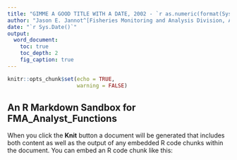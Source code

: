 ```yaml
---
title: "GIMME A GOOD TITLE WITH A DATE, 2002 - `r as.numeric(format(Sys.Date(), '%Y'))-1`"
author: "Jason E. Jannot^[Fisheries Monitoring and Analysis Division, Alaska Fisheries Science Center, NOAA Fisheries, Seattle, WA 98115], SOMEBODY ELSE^[Fisheries Monitoring and Analysis Division, Alaska Fisheries Science Center, NOAA Fisheries, Seattle, WA 98115], Somebody^1^, Somebody^1^, Anotherbody^2^, Anotherbody^2^"
date: "`r Sys.Date()`"
output: 
  word_document:
    toc: true
    toc_depth: 2
    fig_caption: true
---
```


```r
knitr::opts_chunk$set(echo = TRUE,
                      warning = FALSE)
```

## An R Markdown Sandbox for FMA_Analyst_Functions

When you click the **Knit** button a document will be generated that includes both content as well as the output of any embedded R code chunks within the document. You can embed an R code chunk like this:
